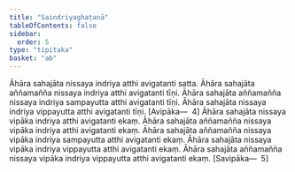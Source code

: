 ```yaml
---
title: "Saindriyaghaṭanā"
tableOfContents: false
sidebar:
  order: 5
type: "tipitaka"
basket: "ab"
---
```



<DynamicBreadcrumb />

<Division number="346">

<Paragraph number="1077">
Āhāra sahajāta nissaya indriya atthi avigatanti satta. Āhāra sahajāta aññamañña nissaya indriya atthi avigatanti tīṇi. Āhāra sahajāta aññamañña nissaya indriya sampayutta atthi avigatanti tīṇi. Āhāra sahajāta nissaya indriya vippayutta atthi avigatanti tīṇi. [Avipāka—  4]
</Paragraph>

<Paragraph number="1078">
Āhāra sahajāta nissaya vipāka indriya atthi avigatanti ekaṃ. Āhāra sahajāta aññamañña nissaya vipāka indriya atthi avigatanti ekaṃ. Āhāra sahajāta aññamañña nissaya vipāka indriya sampayutta atthi avigatanti ekaṃ. Āhāra sahajāta nissaya vipāka indriya vippayutta atthi avigatanti ekaṃ. Āhāra sahajāta aññamañña nissaya vipāka indriya vippayutta atthi avigatanti ekaṃ. [Savipāka—  5]
</Paragraph>
</Division>